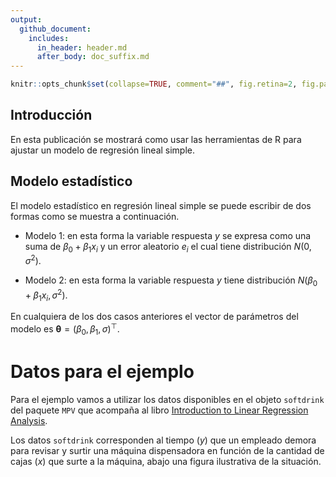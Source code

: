 ```yaml
---
output:
  github_document:
    includes:
      in_header: header.md
      after_body: doc_suffix.md
---
```


```r
knitr::opts_chunk$set(collapse=TRUE, comment="##", fig.retina=2, fig.path = "MyFigs/Figure-")
```

## Introducción
En esta publicación se mostrará como usar las herramientas de R para ajustar un modelo de regresión lineal simple.

## Modelo estadístico
El modelo estadístico en regresión lineal simple se puede escribir de dos formas como se muestra a continuación.

- Modelo 1: en esta forma la variable respuesta $y$ se expresa como una suma de $\beta_0 + \beta_1 x_i$ y un error aleatorio $e_i$ el cual tiene distribución $N(0, \sigma^2)$.
\begin{align} \label{mod1}
y_i &= \beta_0 + \beta_1 x_i + e_i, \\ 
e_i &\sim N(0, \sigma^2)
\end{align}

- Modelo 2: en esta forma la variable respuesta $y$ tiene distribución $N(\beta_0 + \beta_1 x_i, \sigma^2)$.
\begin{align} \label{mod2}
y_i &\sim N(\mu_i, \sigma^2), \\ 
\mu_i &= \beta_0 + \beta_1 x_i, \\
\sigma^2 &= \text{constante}
\end{align}

En cualquiera de los dos casos anteriores el vector de parámetros del modelo es $\boldsymbol{\theta}=(\beta_0, \beta_1, \sigma)^\top$. 

# Datos para el ejemplo
Para el ejemplo vamos a utilizar los datos disponibles en el objeto `softdrink` del paquete `MPV` que acompaña al libro [Introduction to Linear Regression Analysis](https://www.amazon.com/Introduction-Regression-Analysis-Douglas-Montgomery/dp/0470542810/ref=sr_1_1?s=books&ie=UTF8&qid=1513908927&sr=1-1&refinements=p_27%3AMontgomery+%2F+Peck+%2F+Vining).

Los datos `softdrink` corresponden al tiempo ($y$) que un empleado demora para revisar y surtir una máquina dispensadora en función de la cantidad de cajas ($x$) que surte a la máquina, abajo una figura ilustrativa de la situación.

